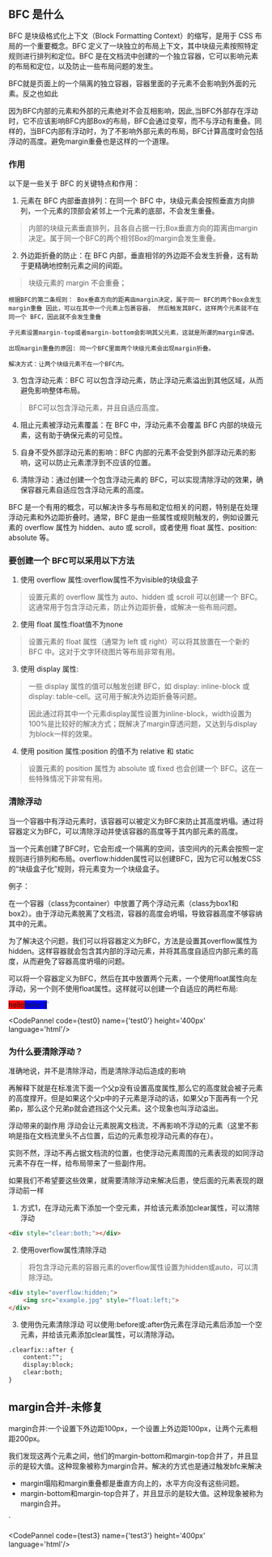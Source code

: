 
## BFC 是什么
BFC 是块级格式化上下文（Block Formatting Context）的缩写，是用于 CSS 布局的一个重要概念。BFC 定义了一块独立的布局上下文，其中块级元素按照特定规则进行排列和定位。BFC 是在文档流中创建的一个独立容器，它可以影响元素的布局和定位，以及防止一些布局问题的发生。

BFC就是页面上的一个隔离的独立容器，容器里面的子元素不会影响到外面的元素。反之也如此

因为BFC内部的元素和外部的元素绝对不会互相影响，因此,当BFC外部存在浮动时，它不应该影响BFC内部Box的布局，BFC会通过变窄，而不与浮动有重叠。同样的，当BFC内部有浮动时，为了不影响外部元素的布局，BFC计算高度时会包括浮动的高度。避免margin重叠也是这样的一个道理。

### 作用
以下是一些关于 BFC 的关键特点和作用：
1. 元素在 BFC 内部垂直排列：在同一个 BFC 中，块级元素会按照垂直方向排列，一个元素的顶部会紧邻上一个元素的底部，不会发生重叠。
>内部的块级元素垂直排列，且各自占据一行;Box垂直方向的距离由margin决定。属于同一个BFC的两个相邻Box的margin会发生重叠。

2. 外边距折叠的防止：在 BFC 内部，垂直相邻的外边距不会发生折叠，这有助于更精确地控制元素之间的间距。
>块级元素的 margin 不会重叠；
```
根据BFC的第二条规则： Box垂直方向的距离由margin决定，属于同一 BFC的两个Box会发生margin重叠 因此，可以在其中一个元素上包裹容器， 然后触发其BFC，这样两个元素就不在同一个 BFC，因此就不会发生重叠

子元素设置margin-top或者margin-bottom会影响其父元素，这就是所谓的margin穿透。

出现margin重叠的原因: 同一个BFC里面两个块级元素会出现margin折叠。

解决方式：让两个块级元素不在一个BFC内。
```

3. 包含浮动元素：BFC 可以包含浮动元素，防止浮动元素溢出到其他区域，从而避免影响整体布局。
> BFC可以包含浮动元素，并且自适应高度。

4. 阻止元素被浮动元素覆盖：在 BFC 中，浮动元素不会覆盖 BFC 内部的块级元素，这有助于确保元素的可见性。

5. 自身不受外部浮动元素的影响：BFC 内部的元素不会受到外部浮动元素的影响，这可以防止元素漂浮到不应该的位置。

6. 清除浮动：通过创建一个包含浮动元素的 BFC，可以实现清除浮动的效果，确保容器元素自适应包含浮动元素的高度。

BFC 是一个有用的概念，可以解决许多与布局和定位相关的问题，特别是在处理浮动元素和外边距折叠时。通常，BFC 是由一些属性或规则触发的，例如设置元素的 overflow 属性为 hidden、auto 或 scroll，或者使用 float 属性、position: absolute 等。

### 要创建一个 BFC可以采用以下方法
1. 使用 overflow 属性:overflow属性不为visible的块级盒子
>设置元素的 overflow 属性为 auto、hidden 或 scroll 可以创建一个 BFC。这通常用于包含浮动元素，防止外边距折叠，或解决一些布局问题。

2. 使用 float 属性:float值不为none
>设置元素的 float 属性（通常为 left 或 right）可以将其放置在一个新的 BFC 中。这对于文字环绕图片等布局非常有用。

3. 使用 display 属性:
>一些 display 属性的值可以触发创建 BFC，如 display: inline-block 或 display: table-cell。这可用于解决外边距折叠等问题。
> <p>因此通过将其中一个元素display属性设置为inline-block，width设置为100%是比较好的解决方式；既解决了margin穿透问题，又达到与display为block一样的效果。</p>

4. 使用 position 属性:position 的值不为 relative 和 static
>设置元素的 position 属性为 absolute 或 fixed 也会创建一个 BFC。这在一些特殊情况下非常有用。

### 清除浮动
当一个容器中有浮动元素时，该容器可以被定义为BFC来防止其高度坍塌。通过将容器定义为BFC，可以清除浮动并使该容器的高度等于其内部元素的高度。

当一个元素创建了BFC时，它会形成一个隔离的空间，该空间内的元素会按照一定规则进行排列和布局。overflow:hidden属性可以创建BFC，因为它可以触发CSS的“块级盒子化”规则，将元素变为一个块级盒子。

例子：

在一个容器（class为container）中放置了两个浮动元素（class为box1和box2）。由于浮动元素脱离了文档流，容器的高度会坍塌，导致容器高度不够容纳其中的元素。

为了解决这个问题，我们可以将容器定义为BFC，方法是设置其overflow属性为hidden。这样容器就会包含其内部的浮动元素，并将其高度自适应内部元素的高度，从而避免了容器高度坍塌的问题。

可以将一个容器定义为BFC，然后在其中放置两个元素，一个使用float属性向左浮动，另一个则不使用float属性。这样就可以创建一个自适应的两栏布局:

<!DOCTYPE html>
<html lang="en">

<head>
  <meta charset="UTF-8">
  <title>index</title>
  <style>
    .container {
      /* overflow: hidden; */
      /* 将容器定义为BFC */
      background: yellow;
    }

    .box {
      width: 100px;
      height: 100px;
    }

    .box1 {
      float: left;
      background-color: red;
    }

    .box2 {
      float: left;
      background-color: blue;
    }
  </style>
</head>

<body>
  <div class="container">
    <div class="box box1">
      <div>hello</div>
    </div>
    <div class="box box2">
      <div>hello 2</div>
    </div>
  </div>
</body>

</html>
`

<CodePannel code={test0} name={'test0'} height='400px' language='html'/>

### 为什么要清除浮动？
准确地说，并不是清除浮动，而是清除浮动后造成的影响

再解释下就是在标准流下面一个父p没有设置高度属性,那么它的高度就会被子元素的高度撑开。但是如果这个父p中的子元素是浮动的话，如果父p下面再有一个兄弟p，那么这个兄弟p就会遮挡这个父元素。这个现象也叫浮动溢出。

浮动带来的副作用 浮动会让元素脱离文档流，不再影响不浮动的元素（这里不影响是指在文档流里头不占位置，后边的元素忽视浮动元素的存在）。

实则不然，浮动不再占据文档流的位置，也使浮动元素周围的元素表现的如同浮动元素不存在一样，给布局带来了一些副作用。

如果我们不希望要这些效果，就需要清除浮动来解决后患，使后面的元素表现的跟浮动前一样

1. 方式1，在浮动元素下添加一个空元素，并给该元素添加clear属性，可以清除浮动
```html
<div style="clear:both;"></div>
```
2. 使用overflow属性清除浮动
>将包含浮动元素的容器元素的overflow属性设置为hidden或auto，可以清除浮动。
```html
<div style="overflow:hidden;">
    <img src="example.jpg" style="float:left;">
</div>
```

3. 使用伪元素清除浮动
可以使用:before或:after伪元素在浮动元素后添加一个空元素，并给该元素添加clear属性，可以清除浮动。
```html
.clearfix::after {
    content:"";
    display:block;
    clear:both;
}
```

## margin合并-未修复
margin合并:一个设置下外边距100px，一个设置上外边距100px，让两个元素相距200px。

我们发现这两个元素之间，他们的margin-bottom和margin-top合并了，并且显示的是较大值。这种现象被称为margin合并。解决的方式也是通过触发bfc来解决

* margin塌陷和margin重叠都是垂直方向上的，水平方向没有这些问题。
* margin-bottom和margin-top合并了，并且显示的是较大值。这种现象被称为margin合并。	

<html>

<head>
	<meta charset="UTF-8">
	<style type="text/css">
		div.father {
			width: 200px;
			height: 200px;
			background-color: rgb(219, 68, 101);
			margin-left: 100px;
			margin-top: 100px;
		}

		div.father div.son {
			width: 100px;
			height: 100px;
			background-color: rgb(56, 248, 207);
			margin-left: 50px;
			margin-top: 50px;
		}
	</style>
</head>

<body>
	<div style="width:500px;width: 600px;background:gray;overflow: hidden;">
		<div class="father">
			<div class="son">子-未修复</div>
			父
		</div>
	</div>
</body>

</html>
`

<CodePannel code={test2} name={'test2'} height='400px' language='html'/>

修复：

<html>

<head>
    <meta charset="UTF-8">
    <style type="text/css">
        div.father {
            width: 200px;
            height: 200px;
            background-color: rgb(219, 68, 101);
            margin-left: 100px;
            margin-top: 100px;
            padding: 1px; /* Prevent margin collapse */
        }

        div.father div.son {
            width: 100px;
            height: 100px;
            background-color: rgb(56, 248, 207);
            margin-left: 50px;
            margin-top: 50px;
        }
    </style>
</head>

<body>
    <div style="width:600px;background:gray;overflow: hidden;">
        <div class="father">
            <div class="son">子-未修复</div>
            父
        </div>
    </div>
</body>

</html>
`

<CodePannel code={test1} name={'test1'} height='400px' language='html'/>

## margin合并-修复
margin合并和margin塌陷不一样，margin塌陷只添加了CSS，margin合并除了添加CSS，

在两个相邻的块级元素之间，如果它们的margin相遇，则它们的margin会合并，造成不必要的空白。可以通过将其中一个元素定义为BFC来避免这种margin合并现象。

<!DOCTYPE html>
<html lang="en">

<head>
  <meta charset="UTF-8">
  <title>index</title>
  <style>
    .parent {
      overflow: hidden;
    }

    .child {
      height: 50px;
      margin: 10px;
      background-color: gray;
    }
  </style>
</head>

<body>
  <div class="parent">
    <div class="child"></div>
    <div class="child"></div>
  </div>
</body>

</html>`

<CodePannel code={test3} name={'test3'} height='400px' language='html'/>